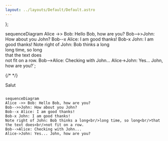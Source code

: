 ```yaml
---
layout: ../layouts/Default/Default.astro
---
```




};

sequenceDiagram
Alice ->> Bob: Hello Bob, how are you?
Bob-->>John: How about you John?
Bob--x Alice: I am good thanks!
Bob-x John: I am good thanks!
Note right of John: Bob thinks a long<br/>long time, so long<br/>that the text does<br/>not fit on a row.
Bob-->Alice: Checking with John...
Alice->John: Yes... John, how are you?`;

{/* <Diagram config={config} code={code} /> */}

Salut

```mermaid

sequenceDiagram
Alice ->> Bob: Hello Bob, how are you?
Bob-->>John: How about you John?
Bob--x Alice: I am good thanks!
Bob-x John: I am good thanks!
Note right of John: Bob thinks a long<br/>long time, so long<br/>that the text does<br/>not fit on a row.
Bob-->Alice: Checking with John...
Alice->John: Yes... John, how are you?


```
